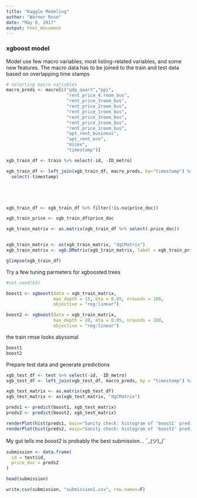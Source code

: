 ```yaml
---
title: "Kaggle Modeling"
author: "Warner Rose"
date: "May 9, 2017"
output: html_document
---
```

### xgboost model

Model use few macro variables, most listing-related variables, and some new features. The macro data has to be joined to the train and test data based on overlapping time stamps

```r
# selecting macro variables
macro_preds <- macro[c("gdp_quart","ppi",
                       "rent_price_4.room_bus",
                       "rent_price_3room_bus",
                       "rent_price_2room_bus",
                       "rent_price_1room_bus",
                       "rent_price_3room_bus",
                       "rent_price_2room_bus",
                       "rent_price_1room_bus",
                       "apt_rent_business",
                       "apt_rent_eco",
                       "micex",
                       "timestamp")]

xgb_train_df <- train %>% select(-id, -ID_metro)

xgb_train_df <- left_join(xgb_train_df, macro_preds, by="timestamp") %>%
  select(-timestamp)





xgb_train_df <- xgb_train_df %>% filter(!is.na(price_doc)) 

xgb_train_price <- xgb_train_df$price_doc

xgb_train_matrix <- as.matrix(xgb_train_df %>% select(-price_doc))


xgb_train_matrix <- as(xgb_train_matrix, "dgCMatrix")
xgb_train_matrix <- xgb.DMatrix(xgb_train_matrix, label = xgb_train_price)
```

```r
glimpse(xgb_train_df)
```

Try a few tuning parmeters for xgboosted trees

```r
#set.seed(63)

boost1 <- xgboost(data = xgb_train_matrix,
                  max_depth = 15, eta = 0.05, nrounds = 100,
                  objective = "reg:linear")

```

```r
boost2 <- xgboost(data = xgb_train_matrix, 
                  max_depth = 20, eta = 0.05, nrounds = 100,
                  objective = "reg:linear")
```


the train rmse looks abyssmal

```r
boost1
boost2
```


Prepare test data and generate predictions

```r
xgb_test_df <- test %>% select(-id, -ID_metro)
xgb_test_df <- left_join(xgb_test_df, macro_preds, by = "timestamp") %>% select(-timestamp)

xgb_test_matrix <- as.matrix(xgb_test_df)
xgb_test_matrix <- as(xgb_test_matrix, "dgCMatrix")

preds1 <- predict(boost1, xgb_test_matrix)
preds2 <- predict(boost2, xgb_test_matrix)

renderPlot(hist(preds1, main="Sanity check: histogram of 'boost1' predictions"))
renderPlot(hist(preds2, main="Sanity check: histogram of 'boost2' predictions"))
```

My gut tells me *boost2* is probably the best submission... ¯\_(ツ)_/¯

```r
submission <- data.frame(
  id = test$id,
  price_doc = preds2
)

head(submission)
```

```r
write.csv(submission, "submission1.csv", row.names=F)
```
